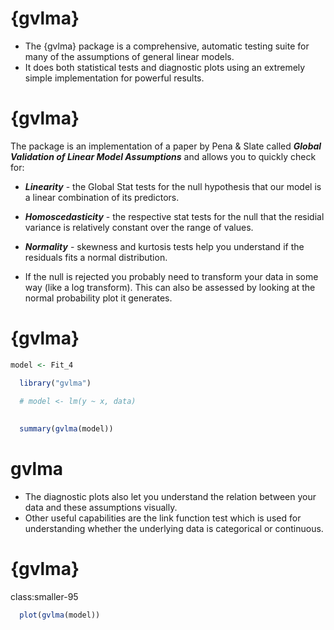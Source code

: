 
{gvlma}
========================

* The {gvlma} package is a comprehensive, automatic testing suite for many of the assumptions of general linear models. 
* It does both statistical tests and diagnostic plots using an extremely simple implementation for powerful results.


{gvlma}
========================

The package is an implementation of a paper by Pena & Slate called ***Global Validation of Linear Model Assumptions*** and allows you to quickly check for:

* ***Linearity*** - the Global Stat tests for the null hypothesis that our model is a linear combination of its predictors.

* ***Homoscedasticity*** - the respective stat tests for the null that the residial variance is relatively constant over the range of values.

* ***Normality*** - skewness and kurtosis tests help you understand if the residuals fits a normal distribution. 

* If the null is rejected you probably need to transform your data in some way (like a log transform). 
This can also be assessed by looking at the normal probability plot it generates.	

{gvlma}
========================

```r
model <- Fit_4
```

```r
  library("gvlma")

  # model <- lm(y ~ x, data)
  
  
  summary(gvlma(model))
```


{gvlma}
========================
* The diagnostic plots also let you understand the relation between your data and these assumptions visually. 
* Other useful capabilities are the link function test which is used for understanding whether the underlying data is categorical or continuous.


{gvlma}
========================
class:smaller-95



```r

  plot(gvlma(model))

```






